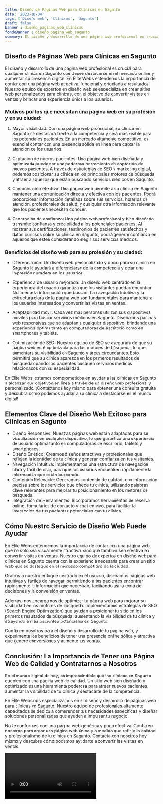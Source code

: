 ```yaml
---
title: Diseño de Páginas Web para Clínicas en Sagunto
date: '2023-10-04'
tags: ['Diseño web', 'Clínicas', 'Sagunto']
draft: false
banner : diseño_paginas_web_clínicas
fondoBanner : diseño_pagina_web_sagunto
summary: El diseño y desarrollo de una página web profesional es crucial para cualquier clínica en Sagunto que desee destacarse en el mercado online y aumentar su presencia digital. En Élite Webs entendemos la importancia de contar con una página web atractiva, funcional y orientada a resultados. Nuestro equipo de expertos en diseño web se especializa en crear sitios web personalizados para clínicas, con el objetivo de convertir visitas en ventas y brindar una experiencia única a los usuarios.
---
```


## Diseño de Páginas Web para Clínicas en Sagunto

El diseño y desarrollo de una página web profesional es crucial para cualquier clínica en Sagunto que desee destacarse en el mercado online y aumentar su presencia digital. En Élite Webs entendemos la importancia de contar con una página web atractiva, funcional y orientada a resultados. Nuestro equipo de expertos en diseño web se especializa en crear sitios web personalizados para clínicas, con el objetivo de convertir visitas en ventas y brindar una experiencia única a los usuarios.

### Motivos por los que necesitan una página web en su profesión y en su ciudad:

1. Mayor visibilidad: Con una página web profesional, su clínica en Sagunto se destacará frente a la competencia y será más visible para los potenciales pacientes. En un mercado altamente competitivo, es esencial contar con una presencia sólida en línea para captar la atención de los usuarios.

2. Captación de nuevos pacientes: Una página web bien diseñada y optimizada puede ser una poderosa herramienta de captación de nuevos pacientes. A través de estrategias de SEO y marketing digital, podemos posicionar su clínica en los principales motores de búsqueda y atraer a aquellos que están buscando servicios médicos en Sagunto.

3. Comunicación efectiva: Una página web permite a su clínica en Sagunto mantener una comunicación directa y efectiva con los pacientes. Podrá proporcionar información detallada sobre sus servicios, horarios de atención, profesionales de salud, y cualquier otra información relevante que los pacientes necesiten conocer.

4. Generación de confianza: Una página web profesional y bien diseñada transmite confianza y credibilidad a los potenciales pacientes. Al mostrar sus certificaciones, testimonios de pacientes satisfechos y datos curiosos sobre su clínica en Sagunto, podrá generar confianza en aquellos que estén considerando elegir sus servicios médicos.

### Beneficios del diseño web para su profesión y su ciudad:

- Diferenciación: Un diseño web personalizado y único para su clínica en Sagunto le ayudará a diferenciarse de la competencia y dejar una impresión duradera en los usuarios.

- Experiencia de usuario mejorada: Un diseño web centrado en la experiencia del usuario garantiza que los visitantes puedan encontrar fácilmente la información que buscan. La navegación intuitiva y la estructura clara de la página web son fundamentales para mantener a los usuarios interesados y convertir las visitas en ventas.

- Adaptabilidad móvil: Cada vez más personas utilizan sus dispositivos móviles para buscar servicios médicos en Sagunto. Diseñamos páginas web responsivas que se adaptan a cualquier dispositivo, brindando una experiencia óptima tanto en computadoras de escritorio como en smartphones y tablets.

- Optimización de SEO: Nuestro equipo de SEO se asegurará de que su página web esté optimizada para los motores de búsqueda, lo que aumentará su visibilidad en Sagunto y áreas circundantes. Esto permitirá que su clínica aparezca en los primeros resultados de búsqueda cuando los pacientes busquen servicios médicos relacionados con su especialidad.

En Élite Webs, estamos comprometidos en ayudar a las clínicas en Sagunto a alcanzar sus objetivos en línea a través de un diseño web profesional y personalizado. ¡Contáctenos hoy mismo para obtener una consulta gratuita y descubra cómo podemos ayudar a su clínica a destacarse en el mundo digital!

<GifSeo />

<Cta />

## Elementos Clave del Diseño Web Exitoso para Clínicas en Sagunto

- Diseño Responsivo: Nuestras páginas web están adaptadas para su visualización en cualquier dispositivo, lo que garantiza una experiencia de usuario óptima tanto en computadoras de escritorio, tablets y smartphones.
- Diseño Estético: Creamos diseños atractivos y profesionales que reflejan la identidad de tu clínica y generan confianza en tus visitantes.
- Navegación Intuitiva: Implementamos una estructura de navegación clara y fácil de usar, para que los usuarios encuentren rápidamente la información que están buscando.
- Contenido Relevante: Generamos contenido de calidad, con información precisa sobre los servicios que ofrece tu clínica, utilizando palabras clave relevantes para mejorar tu posicionamiento en los motores de búsqueda.
- Integración de Herramientas: Incorporamos herramientas de reserva online, formularios de contacto y chat en vivo, para facilitar la interacción de tus pacientes potenciales con tu clínica.

## Cómo Nuestro Servicio de Diseño Web Puede Ayudar

En Élite Webs entendemos la importancia de contar con una página web que no solo sea visualmente atractiva, sino que también sea efectiva en convertir visitas en ventas. Nuestro equipo de expertos en diseño web para clínicas en Sagunto cuenta con la experiencia necesaria para crear un sitio web que se destaque en el mercado competitivo de la ciudad.

Gracias a nuestro enfoque centrado en el usuario, diseñamos páginas web intuitivas y fáciles de navegar, permitiendo a tus pacientes encontrar rápidamente la información que necesitan, facilitando así la toma de decisiones y la conversión en ventas.

Además, nos encargamos de optimizar tu página web para mejorar su visibilidad en los motores de búsqueda. Implementamos estrategias de SEO (Search Engine Optimization) que ayudan a posicionar tu sitio en los primeros resultados de búsqueda, aumentando la visibilidad de tu clínica y atrayendo a más pacientes potenciales en Sagunto.

Confía en nosotros para el diseño y desarrollo de tu página web, y experimenta los beneficios de tener una presencia online sólida y atractiva que genere conversiones y aumente tus ventas.

## Conclusión: La Importancia de Tener una Página Web de Calidad y Contratarnos a Nosotros

En el mundo digital de hoy, es imprescindible que las clínicas en Sagunto cuenten con una página web de calidad. Un sitio web bien diseñado y optimizado es una herramienta poderosa para atraer nuevos pacientes, aumentar la visibilidad de tu clínica y destacarte de la competencia.

En Élite Webs nos especializamos en el diseño y desarrollo de páginas web para clínicas en Sagunto. Nuestro equipo de profesionales altamente capacitados se dedica a comprender tus necesidades específicas y diseñar soluciones personalizadas que ayuden a impulsar tu negocio.

No te conformes con una página web genérica y poco efectiva. Confía en nosotros para crear una página web única y a medida que refleje la calidad y profesionalismo de tu clínica en Sagunto. Contacta con nosotros hoy mismo y descubre cómo podemos ayudarte a convertir las visitas en ventas.

<Video />

<CtaBot job='Clínicas' city='Sagunto'/>

<Gmaps query='Sagunto+españa+maps' />